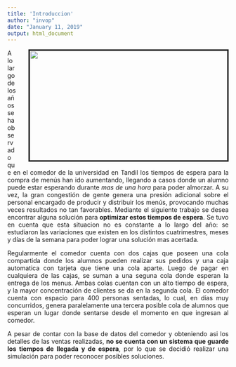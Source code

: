 ```yaml
---
title: 'Introduccion'
author: "invop"
date: "January 11, 2019"
output: html_document
---
```


<style>
body {
    text-align: justify
}
</style>


<img src="comedor_1.png" srcset="comedor_1.png" sizes="(min-width: 75em) 25vw, (max-width: 20em) 80vw, 50vw" width="450" height="250" style="float: right; margin: 0 0 1em 2em" border="3">

A lo largo de los años se ha observado que en el comedor de la universidad en Tandil los tiempos de espera para la compra de menús han ido aumentando, llegando a casos donde un alumno puede estar esperando durante *mas de una hora* para poder almorzar. A su vez, la gran congestión de gente genera una presión adicional sobre el personal encargado de producir y distribuir los menús, provocando muchas veces resultados no tan favorables. Mediante el siguiente trabajo se desea encontrar alguna solución para **optimizar estos tiempos de espera**. Se tuvo en cuenta que esta situacion no es constante a lo largo del año: se estudiaron las variaciones que existen en los distintos cuatrimestres, meses y días de la semana para poder lograr una solución mas acertada.

Regularmente el comedor cuenta con dos cajas que poseen una cola compartida donde los alumnos pueden realizar sus pedidos y una caja automatica con tarjeta que tiene una cola aparte. Luego de pagar en cualquiera de las cajas, se suman a una seguna cola donde esperan la entrega de los menus. Ambas colas cuentan con un alto tiempo de espera, y la mayor concentración de clientes se da en la segunda cola. El comedor cuenta con espacio para 400 personas sentadas, lo cual, en días muy concurridos, genera paralelamente una tercera posible cola de alumnos que esperan un lugar donde sentarse desde el momento en que ingresan al comedor.  

A pesar de contar con la base de datos del comedor y obteniendo asi los detalles de las ventas realizadas, **no se cuenta con un sistema que guarde los tiempos de llegada y de espera**, por lo que se decidió realizar una simulación para poder reconocer posibles soluciones.

